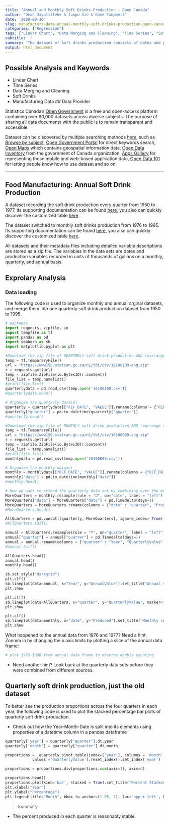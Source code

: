 ---
title: "Annual and Monthly Soft Drinks Production - Open Canada"
author: "Deah Jayatilleke & Junpu Xie & Dave Campbell"
date: '2020-08-10'
slug: manufacture-data-annual-monthly-soft-drinks-production-open-canada
categories: ["Regression"]
tags: ["Linear Chart", "Data Merging and Cleaning", "Time Series", "Soft Drinks", "Canada"]
subtitle: ''
summary: 'The dataset of Soft drinks production consists of dates and production variables, and they are recorded by the unit of thousand gallons on a monthly, quarterly, and annual basis.'
output: html_document
---

## Possible Analysis and Keywords

- Linear Chart
- Time Series
- Data Merging and Cleaning
- Soft Drinks
- Manufacturing Data
## Data Provider

Statistics Canada's [Open Government](https://open.canada.ca/en) is a free and open-access platform  containing over 80,000 datasets across diverse subjects. The purpose of sharing all data documents with the public is to remain transparent and accessible. 

Dataset can be discovered by multiple searching methods [here](https://open.canada.ca/en/open-data), such as [Browse by subject](https://open.canada.ca/en/open-data), [Open Government Portal](https://search.open.canada.ca/en/od/?sort=last_modified_tdt%20desc&page=1&search_text=&od-search-portal=Open%20Data&_ga=2.198521263.1872662645.1597195650-535176367.1594143568) for direct keywords search, [Open Maps](https://open.canada.ca/en/open-map) which contains geospatial information data, [Open Data Inventory](https://open.canada.ca/en/search/inventory) from the government of Canada organization, [Apps Gallery](https://open.canada.ca/en/apps) for representing those mobile and web-based application data, [Open Data 101](https://open.canada.ca/en/open-data-principles) for letting people know how to use dataset and so on.

***

## Food Manufacturing: Annual Soft Drink Production 

A dataset recording the soft drink production every quarter from 1950 to 1977, its supporting documentation can be found [here](https://open.canada.ca/data/en/dataset/15dac000-240f-494c-86b6-311d8f8012b9), you also can quickly discover the customized table [here](https://www150.statcan.gc.ca/t1/tbl1/en/tv.action?pid=1610010001).

The dataset switched to monthly soft drinks production from 1976 to 1995. Its supporting documentation can be found [here](https://open.canada.ca/data/en/dataset/de2e4ec3-dcb8-4dd1-aad8-3ccc1a61d633), you also can quickly discover the customized table [here](https://www150.statcan.gc.ca/t1/tbl1/en/tv.action?pid=1610009901).

All datasets and their metadata files including detailed variable descriptions are stored as a zip file. The variables in the data sets are dates and production variables recorded in units of thousands of gallons on a monthly, quarterly, and annual basis.

## Exprolary Analysis

### Data loading 

The following code is used to organize monthly and annual orginal datasets, and merge them into one quarterly soft drink production dataset from 1950 to 1995. 

```{python dataset}

# packages
import requests, zipfile, io
import tempfile as tf
import pandas as pd
import seaborn as sb
import matplotlib.pyplot as plt

#Download the zip file of QUARTERLY soft drink production AND rearrange the dataset
temp = tf.TemporaryFile()
url = "https://www150.statcan.gc.ca/n1/tbl/csv/16100100-eng.zip"
r = requests.get(url)
temp = zipfile.ZipFile(io.BytesIO(r.content))
file_list = temp.namelist()
#print(file_list)
quarterlydata = pd.read_csv(temp.open('16100100.csv'))
#quarterlydata.head()

# Organize the quarterly dataset 
quarterly = quarterlydata[["REF_DATE", "VALUE"]].rename(columns = {"REF_DATE" : "quarter", "VALUE" : "QuarterlyValue"})
quarterly["quarter"] = pd.to_datetime(quarterly["quarter"])
#quarterly.head()

#Download the zip file of MONTHLY soft drink production AND rearrange the dataset
temp = tf.TemporaryFile()
url = "https://www150.statcan.gc.ca/n1/tbl/csv/16100099-eng.zip"
r = requests.get(url)
temp = zipfile.ZipFile(io.BytesIO(r.content))
file_list = temp.namelist()
#print(file_list)
monthlydata = pd.read_csv(temp.open('16100099.csv'))

# Organize the monthly dataset 
monthly = monthlydata[["REF_DATE", "VALUE"]].rename(columns = {"REF_DATE" : "date", "VALUE" : "Produced"})
monthly["date"] = pd.to_datetime(monthly["date"])
#monthly.head()

# Now we want to extend the quarterly data set by combining over the monthly dataset:
MoreQuarters = monthly.resample(rule = "Q", on="date", label = "left").sum().reset_index()
MoreQuarters["date"] = MoreQuarters["date"] + pd.Timedelta(days=1)
MoreQuarters = MoreQuarters.rename(columns = {"date" : "quarter", "Produced" : "QuarterlyValue"})
#MoreQuarters.head()

AllQuarters = pd.concat([quarterly, MoreQuarters], ignore_index= True)
#AllQuarters.tail()

annual = AllQuarters.resample(rule = "Y", on="quarter", label = "left").sum().reset_index()
annual["quarter"] = annual["quarter"] + pd.Timedelta(days=1)
annual = annual.rename(columns = {"quarter" : "Year", "QuarterlyValue" : "AnnualValue"})
#annual.tail()

AllQuarters.head()
annual.head()
monthly.head()
```

```{python linear}

sb.set_style("darkgrid")
plt.clf()
sb.lineplot(data=annual, x="Year", y="AnnualValue").set_title("Annual soft drink production")
plt.show

plt.clf()
sb.lineplot(data=AllQuarters, x="quarter", y="QuarterlyValue", marker="o").set_title("Quarterly soft drink production")
plt.show

plt.clf()
sb.lineplot(data=monthly, x="date", y="Produced").set_title("Monthly soft drink production")
plt.show

```

What happened to the annual data from 1976 and 1977?  Need a hint, Zoomm in by changing the x axis limits by plotting a slice of the annual data frame:
```{python}

# plot 1970-1980 from annual data frame to observe double counting

```
* Need another hint?  Look back at the quarterly data sets before they were combined from different sources.

## Quarterly soft drink production, just the old dataset

To better see the production proportions across the four quarters in each year, the following code is used to plot the stacked percentage bar plots of quarterly soft drink production.

* Check out how the Year-Month-Date is split into its elements using properties of a datetime column in a pandas dataframe

```{python barplot}

quarterly['year'] = quarterly["quarter"].dt.year
quarterly['month'] = quarterly["quarter"].dt.month

proportions =  quarterly.pivot_table(index=['year'], columns = 'month',
            values ='QuarterlyValue').reset_index().set_index('year')

proportions = proportions.div(proportions.sum(axis=1), axis=0)

proportions.head()
proportions.plot(kind='bar', stacked = True).set_title("Percent Stacked Barchart of Quaterly Soft Drink Production")
plt.xlabel("Year")
plt.ylabel("Percentage")
plt.legend(title="Month", bbox_to_anchor=(1.05, 1), loc='upper left', borderaxespad=0)
```

> Summary

* The percent produced in each quarter is reasonably stable. 
